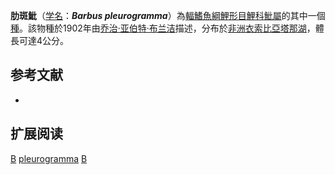 {{Speciesbox 
| taxon = Barbus pleurogramma
| status = DD
| status_system = IUCN3.1
| authority = [[乔治·亚伯特·布兰洁|Boulenger]], 1902
| synonyms = 
}}

'''肋斑魮'''（[[学名|学名]]：'''''Barbus pleurogramma'''''）為[[輻鰭魚綱|輻鰭魚綱]][[鯉形目|鯉形目]][[鯉科|鯉科]][[魮屬|魮屬]]的其中一個[[種|種]]。該物種於1902年由[[乔治·亚伯特·布兰洁|乔治·亚伯特·布兰洁]]描述，分布於[[非洲|非洲]][[衣索比亞|衣索比亞]][[塔那湖|塔那湖]]，體長可達4公分。

== 参考文献 ==
*{{FishBase_species|genus=Barbus|species=pleurogramma|year=2011|month=12}}

== 扩展阅读 ==
{{refbegin}}
{{wikispecies-inline|Barbus pleurogramma|肋斑魮}}
{{refend}}
{{Taxonbar|from=Q2257881}}

[[Category:IUCN红色名录数据缺乏物种|B]]
[[Category:魮屬|pleurogramma]]
[[Category:1902年描述的魚類|B]]

{{魚類小作品}}